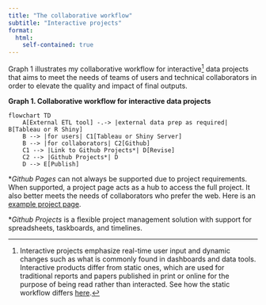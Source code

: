 ```yaml
---
title: "The collaborative workflow"
subtitle: "Interactive projects"
format: 
  html:
    self-contained: true
---
```


Graph 1 illustrates my collaborative workflow for interactive[^1] data projects that aims to meet the needs of teams of users and technical collaborators in order to elevate the quality and impact of final outputs.

[^1]: Interactive projects emphasize real-time user input and dynamic changes such as what is commonly found in dashboards and data tools. Interactive products differ from static ones, which are used for traditional reports and papers published in print or online for the purpose of being read rather than interacted. See how the static workflow differs [here](analysis-workflow.html).

**Graph 1. Collaborative workflow for interactive data projects**
```mermaid
flowchart TD
    A[External ETL tool] -.-> |external data prep as required| B[Tableau or R Shiny]
    B --> |for users| C1[Tableau or Shiny Server]
    B --> |for collaborators| C2[Github]
    C1 --> |Link to Github Projects*| D[Revise]
    C2 --> |Github Projects*| D
    D --> E[Publish]

```

\**Github Pages* can not always be supported due to project requirements. When supported, a project page acts as a hub to access the full project. It also better meets the needs of collaborators who prefer the web. Here is an [example project page](example-paper.html).

\**Github Projects* is a flexible project management solution with support for spreadsheets, taskboards, and timelines.